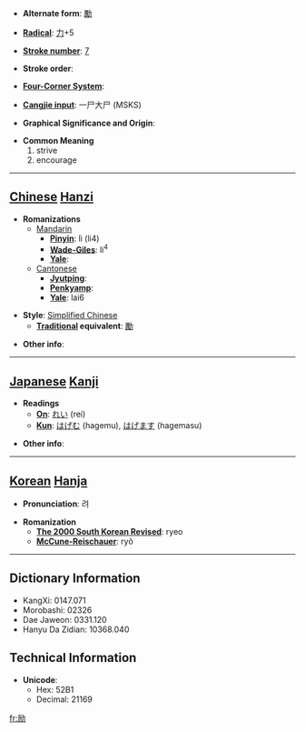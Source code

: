 * '''Alternate form''': [[勵]]

* '''[[Wiktionary:Chinese radical index| Radical]]''': [[Wiktionary:Chinese radical index 力|力]]+5

* '''[[Wiktionary:Chinese total strokes index|Stroke number]]''': [[Wiktionary:Chinese total strokes index 7|7]]

* '''Stroke order''': 

* '''[[Wiktionary:Chinese four corner index|Four-Corner System]]''': 

* '''[[Wiktionary:Chinese Cangjie index|Cangjie input]]''': 一尸大尸 (MSKS)

* '''Graphical Significance and Origin''': 

* '''Common Meaning'''
*#strive
*# encourage


----

== [[Chinese]] [[Hanzi]] ==

* '''Romanizations'''
** [[Mandarin]]
*** '''[[Pinyin]]''': lì (li4)
*** '''[[Wade-Giles]]''': li<sup>4</sup>
*** '''[[Yale]]''': 
**[[Cantonese]]
***'''[[Jyutping]]''':
***'''[[Penkyamp]]''': 
***'''[[Yale]]''': lai6

* '''Style''': [[Simplified Chinese]] 
** '''[[Traditional Chinese|Traditional]] equivalent''': [[勵]]

* '''Other info''': 

----

== [[Japanese]] [[Kanji]] ==

* '''Readings'''
** '''[[On]]''': [[れい]] (rei)
** '''[[Kun]]''': [[はげむ]] (hagemu), [[はげます]] (hagemasu)

* '''Other info''':  

----

== [[Korean]] [[Hanja]] ==

* '''Pronunciation''': 려

* '''Romanization'''
** '''[[The 2000 South Korean Revised Romanization|The 2000 South Korean Revised]]''': ryeo
** '''[[McCune-Reischauer]]''': ryŏ

----

== Dictionary Information ==

* KangXi: 0147.071
* Morobashi: 02326
* Dae Jaweon: 0331.120
* Hanyu Da Zidian: 10368.040

== Technical Information ==

* '''Unicode''':
** Hex: 52B1
** Decimal: 21169

[[fr:励]]